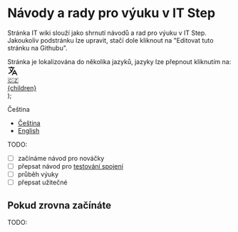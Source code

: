 # Návody a rady pro výuku v IT Step
Stránka IT wiki slouží jako shrnutí návodů a rad pro výuku v IT Step. Jakoukoliv podstránku lze upravit, stačí dole kliknout na "Editovat tuto stránku na Githubu".

<div>
<span>Stránka je lokalizována do několika jazyků, jazyky lze přepnout kliknutím na: </span>
<svg fill="none" viewBox="0 0 24 24" width="24" height="24" stroke="currentColor" class="inline"><path stroke-linecap="round" stroke-linejoin="round" stroke-width="2" d="M3 5h12M9 3v2m1.048 9.5A18.022 18.022 0 016.412 9m6.088 9h7M11 21l5-10 5 10M12.751 5C11.783 10.77 8.07 15.61 3 18.129"></path></svg>
</div>


  <a href="/cs/" class="flex items-center">
    <div class="w-6 h-6 flex items-center place-content-center ring-1 ring-gray-900/10 rounded-full">🇨🇿</div>
    <div class="ml-4">
      {children}
    </div>
  </a>
);

<Language dataEmoji="🇨🇿">Čeština</Language>

* [Čeština](/cs/)
* [English](/en/)

TODO:
- [ ] začínáme návod pro nováčky
- [ ] přepsat návod pro [testování spojení](https://docs.google.com/document/d/1le6zpDI34TzZktw4YVXCDxztVooKSywLxCHUzi4MbuY/edit#heading=h.pl50fgzczfxa)
- [ ] průběh výuky
- [ ] přepsat užitečné 

## Pokud zrovna začínáte
TODO: 
